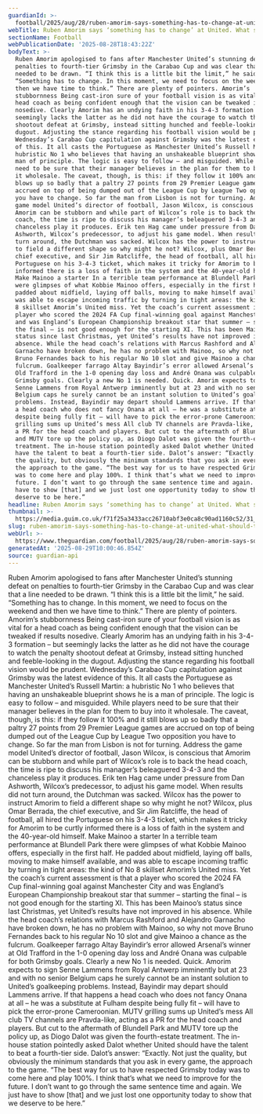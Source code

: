 ```yaml
---
guardianId: >-
  football/2025/aug/28/ruben-amorim-says-something-has-to-change-at-united-what-should-that-be
webTitle: Ruben Amorim says ‘something has to change’ at United. What should that be?
sectionName: Football
webPublicationDate: '2025-08-28T18:43:22Z'
bodyText: >-
  Ruben Amorim apologised to fans after Manchester United’s stunning defeat on
  penalties to fourth-tier Grimsby in the Carabao Cup and was clear that a line
  needed to be drawn. “I think this is a little bit the limit,” he said.
  “Something has to change. In this moment, we need to focus on the weekend and
  then we have time to think.” There are plenty of pointers. Amorim’s
  stubbornness Being cast-iron sure of your football vision is as vital for a
  head coach as being confident enough that the vision can be tweaked if results
  nosedive. Clearly Amorim has an undying faith in his 3-4-3 formation – but
  seemingly lacks the latter as he did not have the courage to watch the penalty
  shootout defeat at Grimsby, instead sitting hunched and feeble-looking in the
  dugout. Adjusting the stance regarding his football vision would be prudent.
  Wednesday’s Carabao Cup capitulation against Grimsby was the latest evidence
  of this. It all casts the Portuguese as Manchester United’s Russell Martin: a
  hubristic No 1 who believes that having an unshakeable blueprint shows he is a
  man of principle. The logic is easy to follow – and misguided. While players
  need to be sure that their manager believes in the plan for them to buy into
  it wholesale. The caveat, though, is this: if they follow it 100% and it still
  blows up so badly that a paltry 27 points from 29 Premier League games are
  accrued on top of being dumped out of the League Cup by League Two opposition
  you have to change. So far the man from Lisbon is not for turning. Address the
  game model United’s director of football, Jason Wilcox, is conscious that
  Amorim can be stubborn and while part of Wilcox’s role is to back the head
  coach, the time is ripe to discuss his manager’s beleaguered 3-4-3 and the
  chanceless play it produces. Erik ten Hag came under pressure from Dan
  Ashworth, Wilcox’s predecessor, to adjust his game model. When results did not
  turn around, the Dutchman was sacked. Wilcox has the power to instruct Amorim
  to field a different shape so why might he not? Wilcox, plus Omar Berrada, the
  chief executive, and Sir Jim Ratcliffe, the head of football, all hired the
  Portuguese on his 3-4-3 ticket, which makes it tricky for Amorim to be curtly
  informed there is a loss of faith in the system and the 40-year-old himself.
  Make Mainoo a starter In a terrible team performance at Blundell Park there
  were glimpses of what Kobbie Mainoo offers, especially in the first half. He
  padded about midfield, laying off balls, moving to make himself available, and
  was able to escape incoming traffic by turning in tight areas: the kind of No
  8 skillset Amorim’s United miss. Yet the coach’s current assessment is that a
  player who scored the 2024 FA Cup final-winning goal against Manchester City
  and was England’s European Championship breakout star that summer – starting
  the final – is not good enough for the starting XI. This has been Mainoo’s
  status since last Christmas, yet United’s results have not improved in his
  absence. While the head coach’s relations with Marcus Rashford and Alejandro
  Garnacho have broken down, he has no problem with Mainoo, so why not move
  Bruno Fernandes back to his regular No 10 slot and give Mainoo a chance as the
  fulcrum. Goalkeeper farrago Altay Bayindir’s error allowed Arsenal’s winner at
  Old Trafford in the 1-0 opening day loss and André Onana was culpable for both
  Grimsby goals. Clearly a new No 1 is needed. Quick. Amorim expects to sign
  Senne Lammens from Royal Antwerp imminently but at 23 and with no senior
  Belgium caps he surely cannot be an instant solution to United’s goalkeeping
  problems. Instead, Bayindir may depart should Lammens arrive. If that happens
  a head coach who does not fancy Onana at all – he was a substitute at Fulham
  despite being fully fit – will have to pick the error-prone Cameroonian. MUTV
  grilling sums up United’s mess All club TV channels are Pravda-like, acting as
  a PR for the head coach and players. But cut to the aftermath of Blundell Park
  and MUTV tore up the policy up, as Diogo Dalot was given the fourth-estate
  treatment. The in-house station pointedly asked Dalot whether United should
  have the talent to beat a fourth-tier side. Dalot’s answer: “Exactly. Not just
  the quality, but obviously the minimum standards that you ask in every game,
  the approach to the game. “The best way for us to have respected Grimsby today
  was to come here and play 100%. I think that’s what we need to improve for the
  future. I don’t want to go through the same sentence time and again. We just
  have to show [that] and we just lost one opportunity today to show that we
  deserve to be here.”
headline: Ruben Amorim says ‘something has to change’ at United. What should that be?
thumbnail: >-
  https://media.guim.co.uk/f71f25a3433acc26710abf3e0ca8c90ad1160c52/31_0_2683_2146/500.jpg
slug: ruben-amorim-says-something-has-to-change-at-united-what-should-that-be
webUrl: >-
  https://www.theguardian.com/football/2025/aug/28/ruben-amorim-says-something-has-to-change-at-united-what-should-that-be
generatedAt: '2025-08-29T10:00:46.854Z'
source: guardian-api
---
```

Ruben Amorim apologised to fans after Manchester United’s stunning defeat on penalties to fourth-tier Grimsby in the Carabao Cup and was clear that a line needed to be drawn. “I think this is a little bit the limit,” he said. “Something has to change. In this moment, we need to focus on the weekend and then we have time to think.” There are plenty of pointers. Amorim’s stubbornness Being cast-iron sure of your football vision is as vital for a head coach as being confident enough that the vision can be tweaked if results nosedive. Clearly Amorim has an undying faith in his 3-4-3 formation – but seemingly lacks the latter as he did not have the courage to watch the penalty shootout defeat at Grimsby, instead sitting hunched and feeble-looking in the dugout. Adjusting the stance regarding his football vision would be prudent. Wednesday’s Carabao Cup capitulation against Grimsby was the latest evidence of this. It all casts the Portuguese as Manchester United’s Russell Martin: a hubristic No 1 who believes that having an unshakeable blueprint shows he is a man of principle. The logic is easy to follow – and misguided. While players need to be sure that their manager believes in the plan for them to buy into it wholesale. The caveat, though, is this: if they follow it 100% and it still blows up so badly that a paltry 27 points from 29 Premier League games are accrued on top of being dumped out of the League Cup by League Two opposition you have to change. So far the man from Lisbon is not for turning. Address the game model United’s director of football, Jason Wilcox, is conscious that Amorim can be stubborn and while part of Wilcox’s role is to back the head coach, the time is ripe to discuss his manager’s beleaguered 3-4-3 and the chanceless play it produces. Erik ten Hag came under pressure from Dan Ashworth, Wilcox’s predecessor, to adjust his game model. When results did not turn around, the Dutchman was sacked. Wilcox has the power to instruct Amorim to field a different shape so why might he not? Wilcox, plus Omar Berrada, the chief executive, and Sir Jim Ratcliffe, the head of football, all hired the Portuguese on his 3-4-3 ticket, which makes it tricky for Amorim to be curtly informed there is a loss of faith in the system and the 40-year-old himself. Make Mainoo a starter In a terrible team performance at Blundell Park there were glimpses of what Kobbie Mainoo offers, especially in the first half. He padded about midfield, laying off balls, moving to make himself available, and was able to escape incoming traffic by turning in tight areas: the kind of No 8 skillset Amorim’s United miss. Yet the coach’s current assessment is that a player who scored the 2024 FA Cup final-winning goal against Manchester City and was England’s European Championship breakout star that summer – starting the final – is not good enough for the starting XI. This has been Mainoo’s status since last Christmas, yet United’s results have not improved in his absence. While the head coach’s relations with Marcus Rashford and Alejandro Garnacho have broken down, he has no problem with Mainoo, so why not move Bruno Fernandes back to his regular No 10 slot and give Mainoo a chance as the fulcrum. Goalkeeper farrago Altay Bayindir’s error allowed Arsenal’s winner at Old Trafford in the 1-0 opening day loss and André Onana was culpable for both Grimsby goals. Clearly a new No 1 is needed. Quick. Amorim expects to sign Senne Lammens from Royal Antwerp imminently but at 23 and with no senior Belgium caps he surely cannot be an instant solution to United’s goalkeeping problems. Instead, Bayindir may depart should Lammens arrive. If that happens a head coach who does not fancy Onana at all – he was a substitute at Fulham despite being fully fit – will have to pick the error-prone Cameroonian. MUTV grilling sums up United’s mess All club TV channels are Pravda-like, acting as a PR for the head coach and players. But cut to the aftermath of Blundell Park and MUTV tore up the policy up, as Diogo Dalot was given the fourth-estate treatment. The in-house station pointedly asked Dalot whether United should have the talent to beat a fourth-tier side. Dalot’s answer: “Exactly. Not just the quality, but obviously the minimum standards that you ask in every game, the approach to the game. “The best way for us to have respected Grimsby today was to come here and play 100%. I think that’s what we need to improve for the future. I don’t want to go through the same sentence time and again. We just have to show [that] and we just lost one opportunity today to show that we deserve to be here.”
